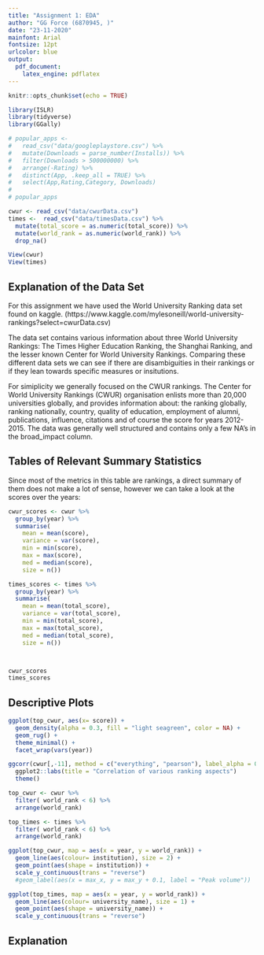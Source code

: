 ```yaml
---
title: "Assignment 1: EDA"
author: "GG Force (6870945, )"
date: "23-11-2020"
mainfont: Arial
fontsize: 12pt
urlcolor: blue
output: 
  pdf_document:
    latex_engine: pdflatex
---
```


```r
knitr::opts_chunk$set(echo = TRUE)
```

```r
library(ISLR)
library(tidyverse)
library(GGally)
```

```r

# popular_apps <-
#   read_csv("data/googleplaystore.csv") %>%
#   mutate(Downloads = parse_number(Installs)) %>%
#   filter(Downloads > 500000000) %>%
#   arrange(-Rating) %>%
#   distinct(App, .keep_all = TRUE) %>%
#   select(App,Rating,Category, Downloads)
# 
# popular_apps
```

```r
cwur <- read_csv("data/cwurData.csv")
times <-  read_csv("data/timesData.csv") %>% 
  mutate(total_score = as.numeric(total_score)) %>% 
  mutate(world_rank = as.numeric(world_rank)) %>%
  drop_na()

View(cwur)
View(times)
```




## Explanation of the Data Set


For this assignment we have used the World University Ranking data set found on kaggle. (https://www.kaggle.com/mylesoneill/world-university-rankings?select=cwurData.csv)

The data set contains various information about three World University Rankings: The Times Higher Education Ranking, the Shanghai Ranking, and the lesser known Center for World University Rankings. Comparing these different data sets we can see if there are disambiguities in their rankings or if they lean towards specific measures or insitutions.

For simiplicity we generally focused on the CWUR rankings. The Center for World University Rankings (CWUR) organisation enlists more than 20,000 universities globally, and provides information about: the ranking globally, ranking nationally, country, quality of education, employment of alumni, publications, influence, citations and of course the score
for years 2012-2015. The data was generally well structured and contains only a few NA's in the broad_impact column.

## Tables of Relevant Summary Statistics

Since most of the metrics in this table are rankings, a direct summary of them does not make a lot of sense, however we can take a look at the scores over the years: 

```r
cwur_scores <- cwur %>% 
  group_by(year) %>%
  summarise(
    mean = mean(score),
    variance = var(score),
    min = min(score),
    max = max(score),
    med = median(score),
    size = n())

times_scores <- times %>% 
  group_by(year) %>%
  summarise(
    mean = mean(total_score),
    variance = var(total_score),
    min = min(total_score),
    max = max(total_score),
    med = median(total_score),
    size = n())



cwur_scores
times_scores
```





## Descriptive Plots
```r


ggplot(top_cwur, aes(x= score)) +
  geom_density(alpha = 0.3, fill = "light seagreen", color = NA) +
  geom_rug() +
  theme_minimal() +
  facet_wrap(vars(year))

```

```r
ggcorr(cwur[,-11], method = c("everything", "pearson"), label_alpha = 0.7, hjust =1, label =  "true", layout.exp = 3) +
  ggplot2::labs(title = "Correlation of various ranking aspects")
  theme()

```

```r
top_cwur <- cwur %>% 
  filter( world_rank < 6) %>% 
  arrange(world_rank)

top_times <- times %>% 
  filter( world_rank < 6) %>% 
  arrange(world_rank)


```



```r

ggplot(top_cwur, map = aes(x = year, y = world_rank)) +
  geom_line(aes(colour= institution), size = 2) +
  geom_point(aes(shape = institution)) +
  scale_y_continuous(trans = "reverse")
  #geom_label(aes(x = max_x, y = max_y + 0.1, label = "Peak volume"))

```
```r

ggplot(top_times, map = aes(x = year, y = world_rank)) +
  geom_line(aes(colour= university_name), size = 1) +
  geom_point(aes(shape = university_name)) +
  scale_y_continuous(trans = "reverse")

```






## Explanation

